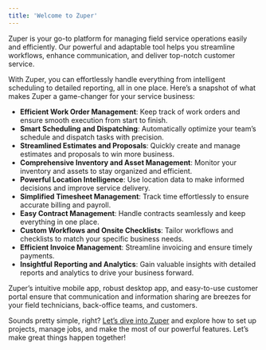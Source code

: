 ```yaml
---
title: 'Welcome to Zuper'
---
```


Zuper is your go-to platform for managing field service operations easily and efficiently. Our powerful and adaptable tool helps you streamline workflows, enhance communication, and deliver top-notch customer service. 

With Zuper, you can effortlessly handle everything from intelligent scheduling to detailed reporting, all in one place. Here’s a snapshot of what makes Zuper a game-changer for your service business:

- **Efficient Work Order Management**: Keep track of work orders and ensure smooth execution from start to finish.
- **Smart Scheduling and Dispatching**: Automatically optimize your team’s schedule and dispatch tasks with precision.
- **Streamlined Estimates and Proposals**: Quickly create and manage estimates and proposals to win more business.
- **Comprehensive Inventory and Asset Management**: Monitor your inventory and assets to stay organized and efficient.
- **Powerful Location Intelligence**: Use location data to make informed decisions and improve service delivery.
- **Simplified Timesheet Management**: Track time effortlessly to ensure accurate billing and payroll.
- **Easy Contract Management**: Handle contracts seamlessly and keep everything in one place.
- **Custom Workflows and Onsite Checklists**: Tailor workflows and checklists to match your specific business needs.
- **Efficient Invoice Management**: Streamline invoicing and ensure timely payments.
- **Insightful Reporting and Analytics**: Gain valuable insights with detailed reports and analytics to drive your business forward.

Zuper’s intuitive mobile app, robust desktop app, and easy-to-use customer portal ensure that communication and information sharing are breezes for your field technicians, back-office teams, and customers. 

Sounds pretty simple, right? [Let’s dive into Zuper](<>) and explore how to set up projects, manage jobs, and make the most of our powerful features. Let’s make great things happen together!